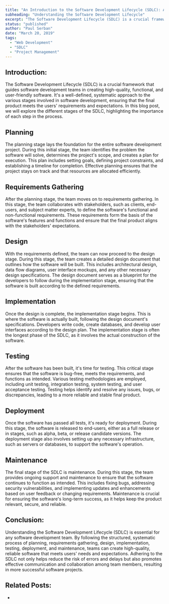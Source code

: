 ```yaml
---
title: "An Introduction to the Software Development Lifecycle (SDLC): A Comprehensive Overview"
subheading: "Understanding the Software Development Lifecycle"
excerpt: "The Software Development Lifecycle (SDLC) is a crucial framework that guides software development teams in creating high-quality, functional, and user-friendly software. It's a well-defined, systematic approach to the various stages involved in software development, ensuring that the final product meets the users' requirements and expectations. In this blog post, we will explore the different stages of the SDLC, highlighting the importance of each step in the process."
status: "published"
author: "Paul Serban"
date: "March 20, 2019"
tags:
  - "Web Development"
  - "SDLC"
  - "Project Management"
---
```

## Introduction:
The Software Development Lifecycle (SDLC) is a crucial framework that guides software development teams in creating high-quality, functional, and user-friendly software. It's a well-defined, systematic approach to the various stages involved in software development, ensuring that the final product meets the users' requirements and expectations. In this blog post, we will explore the different stages of the SDLC, highlighting the importance of each step in the process.

## Planning
The planning stage lays the foundation for the entire software development project. During this initial stage, the team identifies the problem the software will solve, determines the project's scope, and creates a plan for execution. This plan includes setting goals, defining project constraints, and establishing a timeline for completion. Effective planning ensures that the project stays on track and that resources are allocated efficiently.

## Requirements Gathering
After the planning stage, the team moves on to requirements gathering. In this stage, the team collaborates with stakeholders, such as clients, end-users, and subject matter experts, to define the software's functional and non-functional requirements. These requirements form the basis of the software's features and functions and ensure that the final product aligns with the stakeholders' expectations.

## Design
With the requirements defined, the team can now proceed to the design stage. During this stage, the team creates a detailed design document that outlines how the software will be built. This includes architectural design, data flow diagrams, user interface mockups, and any other necessary design specifications. The design document serves as a blueprint for the developers to follow during the implementation stage, ensuring that the software is built according to the defined requirements.

## Implementation
Once the design is complete, the implementation stage begins. This is where the software is actually built, following the design document's specifications. Developers write code, create databases, and develop user interfaces according to the design plan. The implementation stage is often the longest phase of the SDLC, as it involves the actual construction of the software.

## Testing
After the software has been built, it's time for testing. This critical stage ensures that the software is bug-free, meets the requirements, and functions as intended. Various testing methodologies are employed, including unit testing, integration testing, system testing, and user acceptance testing. Testing helps identify and resolve any issues, bugs, or discrepancies, leading to a more reliable and stable final product.

## Deployment
Once the software has passed all tests, it's ready for deployment. During this stage, the software is released to end-users, either as a full release or in stages, such as alpha, beta, or release candidate versions. The deployment stage also involves setting up any necessary infrastructure, such as servers or databases, to support the software's operation.

## Maintenance
The final stage of the SDLC is maintenance. During this stage, the team provides ongoing support and maintenance to ensure that the software continues to function as intended. This includes fixing bugs, addressing security vulnerabilities, and implementing updates and enhancements based on user feedback or changing requirements. Maintenance is crucial for ensuring the software's long-term success, as it helps keep the product relevant, secure, and reliable.

## Conclusion:

Understanding the Software Development Lifecycle (SDLC) is essential for any software development team. By following the structured, systematic process of planning, requirements gathering, design, implementation, testing, deployment, and maintenance, teams can create high-quality, reliable software that meets users' needs and expectations. Adhering to the SDLC not only helps reduce the risk of errors and delays but also promotes effective communication and collaboration among team members, resulting in more successful software projects.

## Related Posts:
- <Link href="/blog/posts/sdlc-basics-best-practices-pitfalls" label={`An Introduction to the Software Development Lifecycle (SDLC): A Comprehensive Overview`} isInternal={true} />